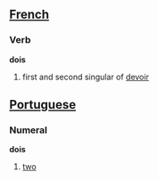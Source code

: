 ==[[French]]==
===Verb===
'''dois'''

#first and second singular of [[devoir]]

==[[Portuguese]]==
===Numeral===
'''dois'''

#[[two]]